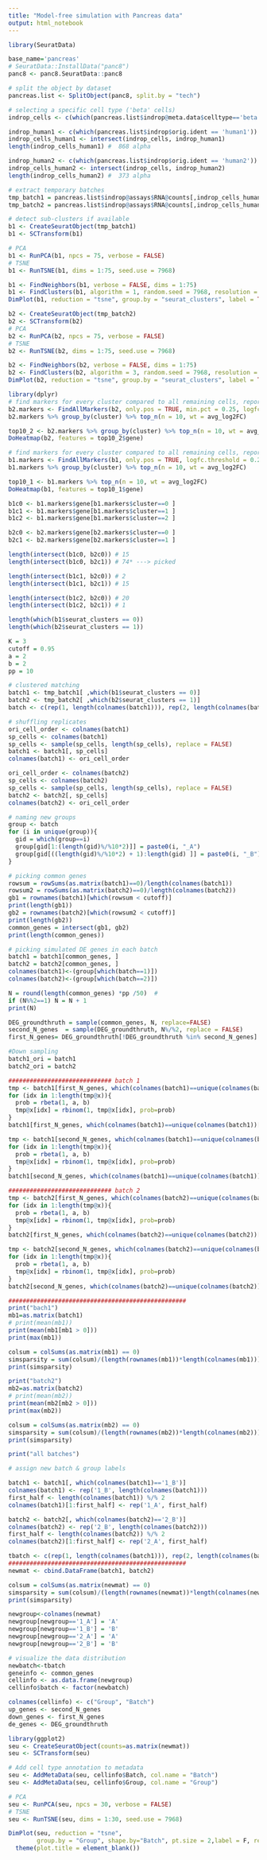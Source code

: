 ```yaml
---
title: "Model-free simulation with Pancreas data"
output: html_notebook
---
```


```r
library(SeuratData)

base_name='pancreas'
# SeuratData::InstallData("panc8")
panc8 <- panc8.SeuratData::panc8

# split the object by dataset
pancreas.list <- SplitObject(panc8, split.by = "tech")

# selecting a specific cell type ('beta' cells)
indrop_cells <- c(which(pancreas.list$indrop@meta.data$celltype=='beta'))

indrop_human1 <- c(which(pancreas.list$indrop$orig.ident == 'human1'))
indrop_cells_human1 <- intersect(indrop_cells, indrop_human1)
length(indrop_cells_human1) #  868 alpha

indrop_human2 <- c(which(pancreas.list$indrop$orig.ident == 'human2'))  
indrop_cells_human2 <- intersect(indrop_cells, indrop_human2)
length(indrop_cells_human2) #  373 alpha

# extract temporary batches
tmp_batch1 = pancreas.list$indrop@assays$RNA@counts[,indrop_cells_human1]
tmp_batch2 = pancreas.list$indrop@assays$RNA@counts[,indrop_cells_human2]
```

```r
# detect sub-clusters if available
b1 <- CreateSeuratObject(tmp_batch1)
b1 <- SCTransform(b1)

# PCA
b1 <- RunPCA(b1, npcs = 75, verbose = FALSE)
# TSNE
b1 <- RunTSNE(b1, dims = 1:75, seed.use = 7968)

b1 <- FindNeighbors(b1, verbose = FALSE, dims = 1:75)
b1 <- FindClusters(b1, algorithm = 1, random.seed = 7968, resolution = 0.5)
DimPlot(b1, reduction = "tsne", group.by = "seurat_clusters", label = TRUE)
```

```r

b2 <- CreateSeuratObject(tmp_batch2)
b2 <- SCTransform(b2)
# PCA
b2 <- RunPCA(b2, npcs = 75, verbose = FALSE)
# TSNE
b2 <- RunTSNE(b2, dims = 1:75, seed.use = 7968)

b2 <- FindNeighbors(b2, verbose = FALSE, dims = 1:75)
b2 <- FindClusters(b2, algorithm = 3, random.seed = 7968, resolution = 0.5)
DimPlot(b2, reduction = "tsne", group.by = "seurat_clusters", label = TRUE)
```

```r
library(dplyr)
# find markers for every cluster compared to all remaining cells, report only the positive ones
b2.markers <- FindAllMarkers(b2, only.pos = TRUE, min.pct = 0.25, logfc.threshold = 0.25)
b2.markers %>% group_by(cluster) %>% top_n(n = 10, wt = avg_log2FC)

top10_2 <- b2.markers %>% group_by(cluster) %>% top_n(n = 10, wt = avg_log2FC)
DoHeatmap(b2, features = top10_2$gene)
```

```r
# find markers for every cluster compared to all remaining cells, report only the positive ones
b1.markers <- FindAllMarkers(b1, only.pos = TRUE, logfc.threshold = 0.25)
b1.markers %>% group_by(cluster) %>% top_n(n = 10, wt = avg_log2FC)

top10_1 <- b1.markers %>% top_n(n = 10, wt = avg_log2FC)
DoHeatmap(b1, features = top10_1$gene)
```

```r

b1c0 <- b1.markers$gene[b1.markers$cluster==0 ]
b1c1 <- b1.markers$gene[b1.markers$cluster==1 ]
b1c2 <- b1.markers$gene[b1.markers$cluster==2 ]

b2c0 <- b2.markers$gene[b2.markers$cluster==0 ]
b2c1 <- b2.markers$gene[b2.markers$cluster==1 ]

length(intersect(b1c0, b2c0)) # 15
length(intersect(b1c0, b2c1)) # 74* ---> picked 

length(intersect(b1c1, b2c0)) # 2
length(intersect(b1c1, b2c1)) # 15

length(intersect(b1c2, b2c0)) # 20
length(intersect(b1c2, b2c1)) # 1

length(which(b1$seurat_clusters == 0))
length(which(b2$seurat_clusters == 1))
```

```r
K = 3
cutoff = 0.95
a = 2
b = 2
pp = 10

# clustered matching
batch1 <- tmp_batch1[ ,which(b1$seurat_clusters == 0)]
batch2 <- tmp_batch2[ ,which(b2$seurat_clusters == 1)]
batch <- c(rep(1, length(colnames(batch1))), rep(2, length(colnames(batch2))))

# shuffling replicates    
ori_cell_order <- colnames(batch1)
sp_cells <- colnames(batch1)
sp_cells <- sample(sp_cells, length(sp_cells), replace = FALSE)
batch1 <- batch1[, sp_cells]
colnames(batch1) <- ori_cell_order

ori_cell_order <- colnames(batch2)
sp_cells <- colnames(batch2)
sp_cells <- sample(sp_cells, length(sp_cells), replace = FALSE)
batch2 <- batch2[, sp_cells]
colnames(batch2) <- ori_cell_order

# naming new groups
group <- batch
for (i in unique(group)){
  gid = which(group==i)
  group[gid[1:(length(gid)%/%10*2)]] = paste0(i, "_A")
  group[gid[((length(gid)%/%10*2) + 1):length(gid) ]] = paste0(i, "_B")
}

# picking common genes
rowsum = rowSums(as.matrix(batch1)==0)/length(colnames(batch1))
rowsum2 = rowSums(as.matrix(batch2)==0)/length(colnames(batch2))
gb1 = rownames(batch1)[which(rowsum < cutoff)]
print(length(gb1))
gb2 = rownames(batch2)[which(rowsum2 < cutoff)]
print(length(gb2))
common_genes = intersect(gb1, gb2)
print(length(common_genes))
```

```r
# picking simulated DE genes in each batch
batch1 = batch1[common_genes, ]  
batch2 = batch2[common_genes, ]  
colnames(batch1)<-(group[which(batch==1)])  
colnames(batch2)<-(group[which(batch==2)])

N = round(length(common_genes) *pp /50)  #
if (N%%2==1) N = N + 1
print(N)

DEG_groundthruth = sample(common_genes, N, replace=FALSE)
second_N_genes  = sample(DEG_groundthruth, N%/%2, replace = FALSE)
first_N_genes= DEG_groundthruth[!DEG_groundthruth %in% second_N_genes]
```

```r
#Down sampling
batch1_ori = batch1
batch2_ori = batch2

############################# batch 1
tmp <- batch1[first_N_genes, which(colnames(batch1)==unique(colnames(batch1))[1])]
for (idx in 1:length(tmp@x)){
  prob = rbeta(1, a, b)
  tmp@x[idx] = rbinom(1, tmp@x[idx], prob=prob)
}
batch1[first_N_genes, which(colnames(batch1)==unique(colnames(batch1))[1])] <- tmp

tmp <- batch1[second_N_genes, which(colnames(batch1)==unique(colnames(batch1))[2])]
for (idx in 1:length(tmp@x)){
  prob = rbeta(1, a, b)
  tmp@x[idx] = rbinom(1, tmp@x[idx], prob=prob)
}
batch1[second_N_genes, which(colnames(batch1)==unique(colnames(batch1))[2])] <- tmp

############################# batch 2
tmp <- batch2[first_N_genes, which(colnames(batch2)==unique(colnames(batch2))[1])]
for (idx in 1:length(tmp@x)){
  prob = rbeta(1, a, b)
  tmp@x[idx] = rbinom(1, tmp@x[idx], prob=prob)
}
batch2[first_N_genes, which(colnames(batch2)==unique(colnames(batch2))[1])] <- tmp

tmp <- batch2[second_N_genes, which(colnames(batch2)==unique(colnames(batch2))[2])]
for (idx in 1:length(tmp@x)){
  prob = rbeta(1, a, b)
  tmp@x[idx] = rbinom(1, tmp@x[idx], prob=prob)
}
batch2[second_N_genes, which(colnames(batch2)==unique(colnames(batch2))[2])] <- tmp

##################################################
print("bach1")
mb1=as.matrix(batch1)
# print(mean(mb1))
print(mean(mb1[mb1 > 0]))
print(max(mb1))

colsum = colSums(as.matrix(mb1) == 0)
simsparsity = sum(colsum)/(length(rownames(mb1))*length(colnames(mb1)))
print(simsparsity)

print("batch2")
mb2=as.matrix(batch2)
# print(mean(mb2))
print(mean(mb2[mb2 > 0]))
print(max(mb2))

colsum = colSums(as.matrix(mb2) == 0)
simsparsity = sum(colsum)/(length(rownames(mb2))*length(colnames(mb2)))
print(simsparsity)

print("all batches")
```

```r
# assign new batch & group labels

batch1 <- batch1[, which(colnames(batch1)=='1_B')]
colnames(batch1) <- rep('1_B', length(colnames(batch1)))
first_half <- length(colnames(batch1)) %/% 2
colnames(batch1)[1:first_half] <- rep('1_A', first_half)

batch2 <- batch2[, which(colnames(batch2)=='2_B')]
colnames(batch2) <- rep('2_B', length(colnames(batch2)))
first_half <- length(colnames(batch2)) %/% 2
colnames(batch2)[1:first_half] <- rep('2_A', first_half)

tbatch <- c(rep(1, length(colnames(batch1))), rep(2, length(colnames(batch2))) )
##################################################
newmat <- cbind.DataFrame(batch1, batch2)

colsum = colSums(as.matrix(newmat) == 0)
simsparsity = sum(colsum)/(length(rownames(newmat))*length(colnames(newmat)))
print(simsparsity)

newgroup<-colnames(newmat)
newgroup[newgroup=='1_A'] = 'A'
newgroup[newgroup=='1_B'] = 'B'
newgroup[newgroup=='2_A'] = 'A'
newgroup[newgroup=='2_B'] = 'B'
```

```r
# visualize the data distribution
newbatch<-tbatch
geneinfo <- common_genes
cellinfo <- as.data.frame(newgroup)
cellinfo$batch <- factor(newbatch)

colnames(cellinfo) <- c("Group", "Batch")
up_genes <- second_N_genes
down_genes <- first_N_genes
de_genes <- DEG_groundthruth

library(ggplot2)
seu <- CreateSeuratObject(counts=as.matrix(newmat))
seu <- SCTransform(seu)

# Add cell type annotation to metadata
seu <- AddMetaData(seu, cellinfo$Batch, col.name = "Batch")
seu <- AddMetaData(seu, cellinfo$Group, col.name = "Group")

# PCA
seu <- RunPCA(seu, npcs = 30, verbose = FALSE)
# TSNE
seu <- RunTSNE(seu, dims = 1:30, seed.use = 7968)

DimPlot(seu, reduction = "tsne",
        group.by = "Group", shape.by="Batch", pt.size = 2,label = F, repel = TRUE) +
  theme(plot.title = element_blank())
```

